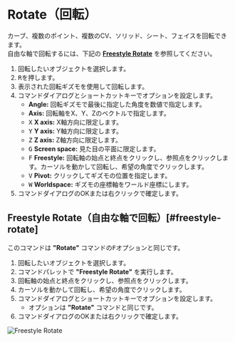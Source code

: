 
# Rotate（回転）

<Reference shortcut="R" command="Rotate" button="コマンドバー左" />

カーブ、複数のポイント、複数のCV、ソリッド、シート、フェイスを回転できます。<br />
自由な軸で回転するには、下記の [**Freestyle Rotate**](#freestyle-rotate) を参照してください。

1. 回転したいオブジェクトを選択します。
2. <kbd>R</kbd>を押します。
3. 表示された回転ギズモを使用して回転します。
4. コマンドダイアログとショートカットキーでオプションを設定します。
   - **Angle:** 回転ギズモで最後に指定した角度を数値で指定します。
   - **Axis:** 回転軸をX、Y、Zのベクトルで指定します。
   - <kbd>X</kbd> **X axis:** X軸方向に限定します。
   - <kbd>Y</kbd> **Y axis:** Y軸方向に限定します。
   - <kbd>Z</kbd> **Z axis:** Z軸方向に限定します。
   - <kbd>G</kbd> **Screen space:** 見た目の平面に限定します。
   - <kbd>F</kbd> **Freestyle:** 回転軸の始点と終点をクリックし、参照点をクリックします。カーソルを動かして回転し、希望の角度でクリックします。
   - <kbd>V</kbd> **Pivot:** クリックしてギズモの位置を指定します。
   - <kbd>W</kbd> **Worldspace:** ギズモの座標軸をワールド座標にします。
5. コマンドダイアログのOKまたは右クリックで確定します。

## Freestyle Rotate（自由な軸で回転）[#freestyle-rotate]

このコマンドは **"Rotate"** コマンドの<kbd>F</kbd>オプションと同じです。

1. 回転したいオブジェクトを選択します。
2. コマンドパレットで **"Freestyle Rotate"** を実行します。
3. 回転軸の始点と終点をクリックし、参照点をクリックします。
4. カーソルを動かして回転し、希望の角度でクリックします。
5. コマンドダイアログとショートカットキーでオプションを設定します。
   - オプションは **"Rotate"** コマンドと同じです。
6. コマンドダイアログのOKまたは右クリックで確定します。

![Freestyle Rotate](/img/freestyle-rotate.gif)

